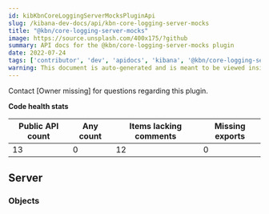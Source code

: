 ```yaml
---
id: kibKbnCoreLoggingServerMocksPluginApi
slug: /kibana-dev-docs/api/kbn-core-logging-server-mocks
title: "@kbn/core-logging-server-mocks"
image: https://source.unsplash.com/400x175/?github
summary: API docs for the @kbn/core-logging-server-mocks plugin
date: 2022-07-24
tags: ['contributor', 'dev', 'apidocs', 'kibana', '@kbn/core-logging-server-mocks']
warning: This document is auto-generated and is meant to be viewed inside our experimental, new docs system. Reach out in #docs-engineering for more info.
---
```




Contact [Owner missing] for questions regarding this plugin.

**Code health stats**

| Public API count  | Any count | Items lacking comments | Missing exports |
|-------------------|-----------|------------------------|-----------------|
| 13 | 0 | 12 | 0 |

## Server

### Objects
<DocDefinitionList data={kbnCoreLoggingServerMocksObj.server.objects}/>

